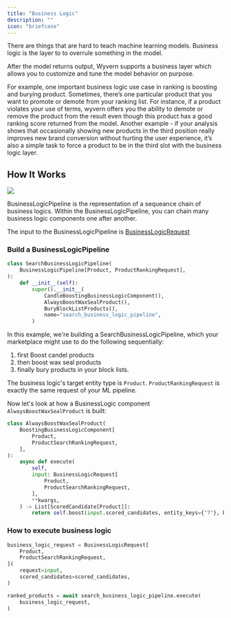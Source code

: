 ```yaml
---
title: "Business Logic"
description: ""
icon: "briefcase"
---
```


There are things that are hard to teach machine learning models. Business logic is the layer to to overrule something in the model.

After the model returns output, Wyvern supports a business layer which allows you to customize and tune the model behavior on purpose.

For example, one important business logic use case in ranking is boosting and burying product. Sometimes, there’s one particular product that you want to promote or demote from your ranking list. For instance, if a product violates your use of terms, wyvern offers you the ability to demote or remove the product from the result even though this product has a good ranking score returned from the model.
Another example - if your analysis shows that occasionally showing new products in the third position really improves new brand conversion without hurting the user experience, it’s also a simple task to force a product to be in the third slot with the business logic layer.

## How It Works

<Frame>
  <img class="w-56" src="/images/business_logic.png" />
</Frame>

BusinessLogicPipeline is the representation of a sequeance chain of business logics. Within the BusinessLogicPipeline, you can chain many business logic components one after another.

The input to the BusinessLogicPipeline is [BusinessLogicRequest](https://docs.wyvern.ai/sdk_ref#businesslogicrequest-objects)

### Build a BusinessLogicPipeline

```python
class SearchBusinessLogicPipeline(
    BusinessLogicPipeline[Product, ProductRankingRequest],
):
    def __init__(self):
        super().__init__(
            CandleBoostingBusinessLogicComponent(),
            AlwaysBoostWaxSealProduct(),
            BuryBlockListProducts(),
            name="search_business_logic_pipeline",
        )
```

In this example, we're building a SearchBusinessLogicPipeline, which your marketplace might use to do the following sequentially:

1. first Boost candel products
2. then boost wax seal products
3. finally bury products in your block lists.

The business logic's target entity type is `Product`. `ProductRankingRequest` is exactly the same request of your ML pipeline.

Now let's look at how a BusinessLogic component `AlwaysBoostWaxSealProduct` is built:

```python
class AlwaysBoostWaxSealProduct(
    BoostingBusinessLogicComponent[
        Product,
        ProductSearchRankingRequest,
    ],
):
    async def execute(
        self,
        input: BusinessLogicRequest[
            Product,
            ProductSearchRankingRequest,
        ],
        **kwargs,
    ) -> List[ScoredCandidate[Product]]:
        return self.boost(input.scored_candidates, entity_keys={"7"}, boost=100)
```

### How to execute business logic

```python
business_logic_request = BusinessLogicRequest[
    Product,
    ProductSearchRankingRequest,
](
    request=input,
    scored_candidates=scored_candidates,
)

ranked_products = await search_business_logic_pipeline.execute(
    business_logic_request,
)
```

